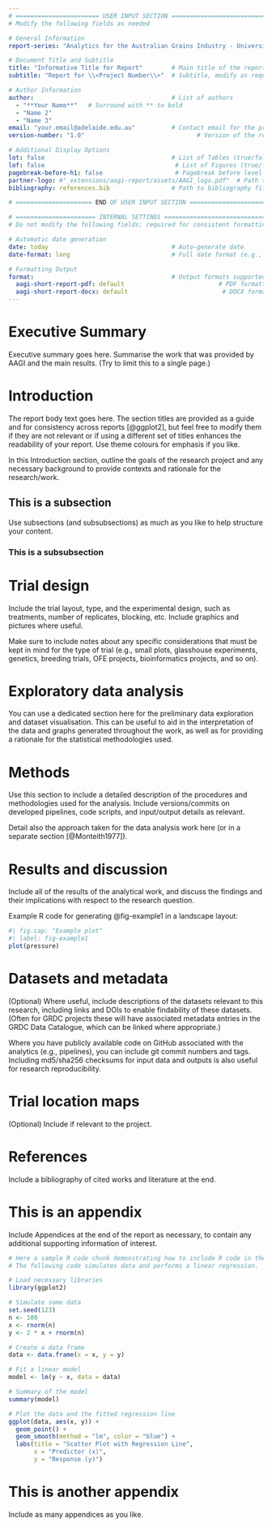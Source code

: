 ```yaml
---
# ======================= USER INPUT SECTION ============================
# Modify the following fields as needed

# General Information
report-series: "Analytics for the Australian Grains Industry - University of Adelaide (AAGI-UA)"  # Report series name

# Document Title and Subtitle
title: "Informative Title for Report"        # Main title of the report
subtitle: "Report for \\<Project Number\\>"  # Subtitle, modify as required

# Author Information
author:                                      # List of authors
  - "**Your Name**"   # Surround with ** to bold
  - "Name 2"
  - "Name 3"
email: "your.email@adelaide.edu.au"          # Contact email for the primary author(s)
version-number: "1.0"                               # Version of the report

# Additional Display Options
lot: false                                   # List of Tables (true/false)
lof: false                                    # List of Figures (true/false)
pagebreak-before-h1: false                    # Pagebreak before level 1 headings (true/false)
partner-logo: #"_extensions/aagi-report/assets/AAGI_logo.pdf"  # Path to the partner logo (PDF version)
bibliography: references.bib                 # Path to bibliography file

# ===================== END OF USER INPUT SECTION ========================

# ====================== INTERNAL SETTINGS ===============================
# Do not modify the following fields; required for consistent formatting

# Automatic date generation
date: today                                  # Auto-generate date
date-format: long                            # Full date format (e.g., "October 2, 2024")

# Formatting Output
format:                                      # Output formats supported by the template
  aagi-short-report-pdf: default                          # PDF formatting using custom style
  aagi-short-report-docx: default                          # DOCX formatting using custom style
---
```


# Executive Summary {.unnumbered}

Executive summary goes here. Summarise the work that was provided by AAGI and the main results. (Try to limit this to a single page.)

# Introduction

The report body text goes here. The section titles are provided as a guide and for consistency across reports [@ggplot2], but feel free to modify them if they are not relevant or if using a different set of titles enhances the readability of your report. Use theme colours for emphasis if you like.

In this Introduction section, outline the goals of the research project and any necessary background to provide contexts and rationale for the research/work.

## This is a subsection

Use subsections (and subsubsections) as much as you like to help structure your content.

### This is a subsubsection

# Trial design

Include the trial layout, type, and the experimental design, such as treatments, number of replicates, blocking, etc. Include graphics and pictures where useful.

Make sure to include notes about any specific considerations that must be kept in mind for the type of trial (e.g., small plots, glasshouse experiments, genetics, breeding trials, OFE projects, bioinformatics projects, and so on).

# Exploratory data analysis

You can use a dedicated section here for the preliminary data exploration and dataset visualisation. This can be useful to aid in the interpretation of the data and graphs generated throughout the work, as well as for providing a rationale for the statistical methodologies used.

# Methods

Use this section to include a detailed description of the procedures and methodologies used for the analysis. Include versions/commits on developed pipelines, code scripts, and input/output details as relevant.

Detail also the approach taken for the data analysis work here (or in a separate section [@Monteith1977]).

# Results and discussion

Include all of the results of the analytical work, and discuss the findings and their implications with respect to the research question.

::: landscape-section
Example R code for generating @fig-example1 in a landscape layout:

```r
#| fig.cap: "Example plot"
#| label: fig-example1
plot(pressure)
```
:::

# Datasets and metadata

(Optional) Where useful, include descriptions of the datasets relevant to this research, including links and DOIs to enable findability of these datasets. (Often for GRDC projects these will have associated metadata entries in the GRDC Data Catalogue, which can be linked where appropriate.)

Where you have publicly available code on GitHub associated with the analytics (e.g., pipelines), you can include git commit numbers and tags. Including md5/sha256 checksums for input data and outputs is also useful for research reproducibility.

# Trial location maps

(Optional) Include if relevant to the project.

# References

Include a bibliography of cited works and literature at the end.

::: {#refs}
:::

# This is an appendix

Include Appendices at the end of the report as necessary, to contain any additional supporting information of interest.

```r
# Here a sample R code chunk demonstrating how to include R code in the doc.
# The following code simulates data and performs a linear regression.

# Load necessary libraries
library(ggplot2)

# Simulate some data
set.seed(123)
n <- 100
x <- rnorm(n)
y <- 2 * x + rnorm(n)

# Create a data frame
data <- data.frame(x = x, y = y)

# Fit a linear model
model <- lm(y ~ x, data = data)

# Summary of the model
summary(model)

# Plot the data and the fitted regression line
ggplot(data, aes(x, y)) +
  geom_point() +
  geom_smooth(method = "lm", color = "blue") +
  labs(title = "Scatter Plot with Regression Line",
       x = "Predictor (x)",
       y = "Response (y)")
```

# This is another appendix

Include as many appendices as you like.
